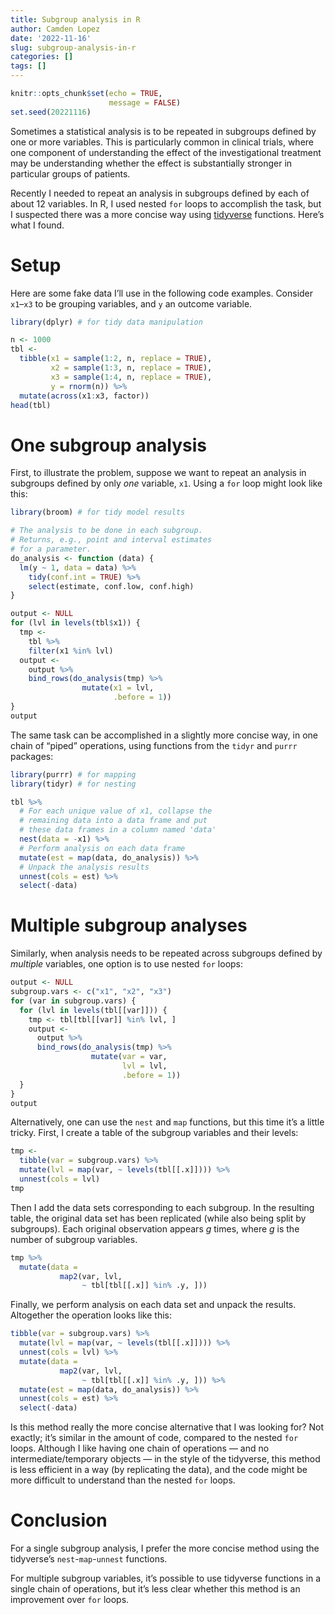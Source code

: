 ```yaml
---
title: Subgroup analysis in R
author: Camden Lopez
date: '2022-11-16'
slug: subgroup-analysis-in-r
categories: []
tags: []
---
```


```r
knitr::opts_chunk$set(echo = TRUE,
                      message = FALSE)
set.seed(20221116)
```

Sometimes a statistical analysis is to be repeated in subgroups defined by one or more variables. This is particularly common in clinical trials, where one component of understanding the effect of the investigational treatment may be understanding whether the effect is substantially stronger in particular groups of patients.

Recently I needed to repeat an analysis in subgroups defined by each of about 12 variables. In R, I used nested `for` loops to accomplish the task, but I suspected there was a more concise way using [tidyverse](https://www.tidyverse.org/) functions. Here's what I found.

# Setup

Here are some fake data I'll use in the following code examples. Consider `x1`--`x3` to be grouping variables, and `y` an outcome variable.

```r
library(dplyr) # for tidy data manipulation

n <- 1000
tbl <-
  tibble(x1 = sample(1:2, n, replace = TRUE),
         x2 = sample(1:3, n, replace = TRUE),
         x3 = sample(1:4, n, replace = TRUE),
         y = rnorm(n)) %>%
  mutate(across(x1:x3, factor))
head(tbl)
```

# One subgroup analysis

First, to illustrate the problem, suppose we want to repeat an analysis in subgroups defined by only *one* variable, `x1`. Using a `for` loop might look like this:

```r
library(broom) # for tidy model results

# The analysis to be done in each subgroup.
# Returns, e.g., point and interval estimates
# for a parameter.
do_analysis <- function (data) {
  lm(y ~ 1, data = data) %>%
    tidy(conf.int = TRUE) %>%
    select(estimate, conf.low, conf.high)
}

output <- NULL
for (lvl in levels(tbl$x1)) {
  tmp <-
    tbl %>%
    filter(x1 %in% lvl)
  output <-
    output %>%
    bind_rows(do_analysis(tmp) %>%
                mutate(x1 = lvl,
                       .before = 1))
}
output
```

The same task can be accomplished in a slightly more concise way, in one chain of "piped" operations, using functions from the `tidyr` and `purrr` packages:

```r
library(purrr) # for mapping
library(tidyr) # for nesting

tbl %>%
  # For each unique value of x1, collapse the
  # remaining data into a data frame and put
  # these data frames in a column named 'data'
  nest(data = -x1) %>%
  # Perform analysis on each data frame
  mutate(est = map(data, do_analysis)) %>%
  # Unpack the analysis results
  unnest(cols = est) %>%
  select(-data)
```

# Multiple subgroup analyses

Similarly, when analysis needs to be repeated across subgroups defined by *multiple* variables, one option is to use nested `for` loops:

```r
output <- NULL
subgroup.vars <- c("x1", "x2", "x3")
for (var in subgroup.vars) {
  for (lvl in levels(tbl[[var]])) {
    tmp <- tbl[tbl[[var]] %in% lvl, ]
    output <-
      output %>%
      bind_rows(do_analysis(tmp) %>%
                  mutate(var = var,
                         lvl = lvl,
                         .before = 1))
  }
}
output
```

Alternatively, one can use the `nest` and `map` functions, but this time it's a little tricky. First, I create a table of the subgroup variables and their levels:

```r
tmp <-
  tibble(var = subgroup.vars) %>%
  mutate(lvl = map(var, ~ levels(tbl[[.x]]))) %>%
  unnest(cols = lvl)
tmp
```

Then I add the data sets corresponding to each subgroup. In the resulting table, the original data set has been replicated (while also being split by subgroups). Each original observation appears $g$ times, where $g$ is the number of subgroup variables.

```r
tmp %>%
  mutate(data =
           map2(var, lvl,
                ~ tbl[tbl[[.x]] %in% .y, ]))
```

Finally, we perform analysis on each data set and unpack the results. Altogether the operation looks like this:

```r
tibble(var = subgroup.vars) %>%
  mutate(lvl = map(var, ~ levels(tbl[[.x]]))) %>%
  unnest(cols = lvl) %>%
  mutate(data =
           map2(var, lvl,
                ~ tbl[tbl[[.x]] %in% .y, ])) %>%
  mutate(est = map(data, do_analysis)) %>%
  unnest(cols = est) %>%
  select(-data)
```

Is this method really the more concise alternative that I was looking for? Not exactly; it's similar in the amount of code, compared to the nested `for` loops. Although I like having one chain of operations --- and no intermediate/temporary objects --- in the style of the tidyverse, this method is less efficient in a way (by replicating the data), and the code might be more difficult to understand than the nested `for` loops.

# Conclusion

For a single subgroup analysis, I prefer the more concise method using the tidyverse's `nest`-`map`-`unnest` functions.

For multiple subgroup variables, it's possible to use tidyverse functions in a single chain of operations, but it's less clear whether this method is an improvement over `for` loops.
